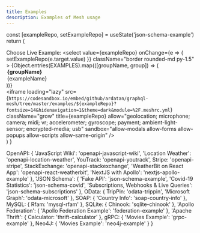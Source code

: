 ```yaml
---
title: Examples
description: Examples of Mesh usage
---
```



<LiveDemo />

  const [exampleRepo, setExampleRepo] = useState('json-schema-example')
  return (
    <div className="min-h-[calc(100vh-var(--nextra-navbar-height))] flex flex-col">
      <div className="flex items-center justify-center gap-2 py-8">
        Choose Live Example:
        <select
          value={exampleRepo}
          onChange={e => {
            setExampleRepo(e.target.value)
          }}
          className="border rounded-md py-1.5"
        >
          {Object.entries(EXAMPLES).map(([groupName, group]) => (
            <optgroup key={groupName} label={groupName}>
              {Object.entries(group).map(([exampleName, value]) => (
                <option key={exampleName} label={exampleName} value={value}>
                  {exampleName}
                </option>
              ))}
            </optgroup>
          ))}
        </select>
      </div>
      <iframe
        loading="lazy"
        src={`https://codesandbox.io/embed/github/ardatan/graphql-mesh/tree/master/examples/${exampleRepo}?fontsize=14&hidenavigation=1&theme=dark&module=%2F.meshrc.yml`}
        className="grow"
        title={exampleRepo}
        allow="geolocation; microphone; camera; midi; vr; accelerometer; gyroscope; payment; ambient-light-sensor; encrypted-media; usb"
        sandbox="allow-modals allow-forms allow-popups allow-scripts allow-same-origin"
      />
    </div>
  )
}

  OpenAPI: {
    'JavaScript Wiki': 'openapi-javascript-wiki',
    'Location Weather': 'openapi-location-weather',
    YouTrack: 'openapi-youtrack',
    Stripe: 'openapi-stripe',
    StackExchange: 'openapi-stackexchange',
    'WeatherBit on React App': 'openapi-react-weatherbit',
    'NextJS with Apollo': 'nextjs-apollo-example'
  },
  'JSON Schema': {
    'Fake API': 'json-schema-example',
    'Covid-19 Statistics': 'json-schema-covid',
    'Subscriptions, Webhooks & Live Queries': 'json-schema-subscriptions'
  },
  OData: {
    TripPin: 'odata-trippin',
    'Microsoft Graph': 'odata-microsoft'
  },
  SOAP: {
    'Country Info': 'soap-country-info'
  },
  MySQL: {
    Rfam: 'mysql-rfam'
  },
  SQLite: {
    Chinook: 'sqlite-chinook'
  },
  'Apollo Federation': {
    'Apollo Federation Example': 'federation-example'
  },
  'Apache Thrift': {
    Calculator: 'thrift-calculator'
  },
  gRPC: {
    'Movies Example': 'grpc-example'
  },
  Neo4J: {
    'Movies Example': 'neo4j-example'
  }
}
